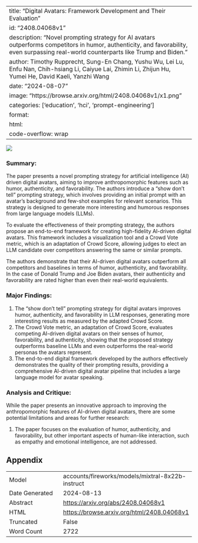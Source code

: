 
---
title: "Digital Avatars: Framework Development and Their Evaluation"
id: "2408.04068v1"
description: "Novel prompting strategy for AI avatars outperforms competitors in humor, authenticity, and favorability, even surpassing real-world counterparts like Trump and Biden."
author: Timothy Rupprecht, Sung-En Chang, Yushu Wu, Lei Lu, Enfu Nan, Chih-hsiang Li, Caiyue Lai, Zhimin Li, Zhijun Hu, Yumei He, David Kaeli, Yanzhi Wang
date: "2024-08-07"
image: "https://browse.arxiv.org/html/2408.04068v1/x1.png"
categories: ['education', 'hci', 'prompt-engineering']
format:
  html:
    code-overflow: wrap
---

![](https://browse.arxiv.org/html/2408.04068v1/x1.png)

### Summary:

The paper presents a novel prompting strategy for artificial intelligence (AI) driven digital avatars, aiming to improve anthropomorphic features such as humor, authenticity, and favorability. The authors introduce a "show don't tell" prompting strategy, which involves providing an initial prompt with an avatar's background and few-shot examples for relevant scenarios. This strategy is designed to generate more interesting and humorous responses from large language models (LLMs).

To evaluate the effectiveness of their prompting strategy, the authors propose an end-to-end framework for creating high-fidelity AI-driven digital avatars. This framework includes a visualization tool and a Crowd Vote metric, which is an adaptation of Crowd Score, allowing judges to elect an LLM candidate over competitors answering the same or similar prompts.

The authors demonstrate that their AI-driven digital avatars outperform all competitors and baselines in terms of humor, authenticity, and favorability. In the case of Donald Trump and Joe Biden avatars, their authenticity and favorability are rated higher than even their real-world equivalents.

### Major Findings:

1. The "show don't tell" prompting strategy for digital avatars improves humor, authenticity, and favorability in LLM responses, generating more interesting results as measured by the adapted Crowd Score.
2. The Crowd Vote metric, an adaptation of Crowd Score, evaluates competing AI-driven digital avatars on their senses of humor, favorability, and authenticity, showing that the proposed strategy outperforms baseline LLMs and even outperforms the real-world personas the avatars represent.
3. The end-to-end digital framework developed by the authors effectively demonstrates the quality of their prompting results, providing a comprehensive AI-driven digital avatar pipeline that includes a large language model for avatar speaking.

### Analysis and Critique:

While the paper presents an innovative approach to improving the anthropomorphic features of AI-driven digital avatars, there are some potential limitations and areas for further research:

1. The paper focuses on the evaluation of humor, authenticity, and favorability, but other important aspects of human-like interaction, such as empathy and emotional intelligence, are not addressed.


## Appendix

|          |          |
|----------|----------|
| Model     | accounts/fireworks/models/mixtral-8x22b-instruct       |
| Date Generated     | 2024-08-13       |
| Abstract | [https://arxiv.org/abs/2408.04068v1](https://arxiv.org/abs/2408.04068v1)        |
| HTML     | [https://browse.arxiv.org/html/2408.04068v1](https://browse.arxiv.org/html/2408.04068v1)       |
| Truncated       | False       |
| Word Count       | 2722       |